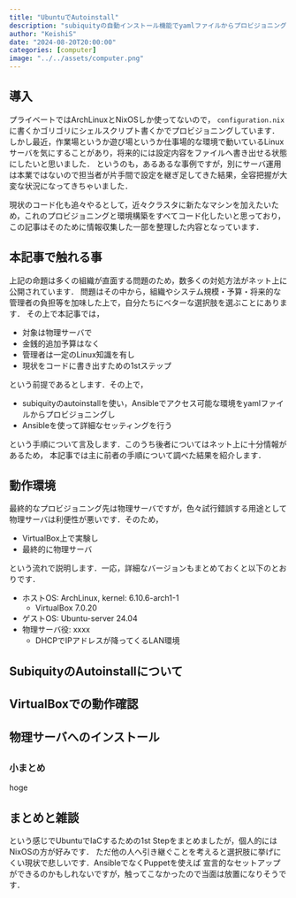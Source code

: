 ```yaml
---
title: "UbuntuでAutoinstall"
description: "subiquityの自動インストール機能でyamlファイルからプロビジョニング"
author: "KeishiS"
date: "2024-08-20T20:00:00"
categories: [computer]
image: "../../assets/computer.png"
---
```


## 導入

プライベートではArchLinuxとNixOSしか使ってないので， `configuration.nix` に書くかゴリゴリにシェルスクリプト書くかでプロビジョニングしています．
しかし最近，作業場というか遊び場というか仕事場的な環境で動いているLinuxサーバを気にすることがあり，将来的には設定内容をファイルへ書き出せる状態にしたいと思いました．
というのも，あるあるな事例ですが，別にサーバ運用は本業ではないので担当者が片手間で設定を継ぎ足してきた結果，全容把握が大変な状況になってきちゃいました．

現状のコード化も追々やるとして，近々クラスタに新たなマシンを加えたいため，これのプロビジョニングと環境構築をすべてコード化したいと思っており，
この記事はそのために情報収集した一部を整理した内容となっています．

## 本記事で触れる事

上記の命題は多くの組織が直面する問題のため，数多くの対処方法がネット上に公開されています．
問題はその中から，組織やシステム規模・予算・将来的な管理者の負担等を加味した上で，自分たちにベターな選択肢を選ぶことにあります．
その上で本記事では，

* 対象は物理サーバで
* 金銭的追加予算はなく
* 管理者は一定のLinux知識を有し
* 現状をコードに書き出すための1stステップ

という前提であるとします．その上で，

* subiquityのautoinstallを使い，Ansibleでアクセス可能な環境をyamlファイルからプロビジョニングし
* Ansibleを使って詳細なセッティングを行う

という手順について言及します．このうち後者についてはネット上に十分情報があるため，
本記事では主に前者の手順について調べた結果を紹介します．

## 動作環境

最終的なプロビジョニング先は物理サーバですが，色々試行錯誤する用途として物理サーバは利便性が悪いです．そのため，

* VirtualBox上で実験し
* 最終的に物理サーバ

という流れで説明します．一応，詳細なバージョンもまとめておくと以下のとおりです．

* ホストOS: ArchLinux, kernel: 6.10.6-arch1-1
    * VirtualBox 7.0.20
* ゲストOS: Ubuntu-server 24.04
* 物理サーバ役: xxxx
    * DHCPでIPアドレスが降ってくるLAN環境

## SubiquityのAutoinstallについて

## VirtualBoxでの動作確認

## 物理サーバへのインストール

##

:::{.callout-note}
### 小まとめ

hoge
:::

## まとめと雑談

という感じでUbuntuでIaCするための1st Stepをまとめましたが，個人的にはNixOSの方が好みです．
ただ他の人へ引き継ぐことを考えると選択肢に挙げにくい現状で悲しいです．AnsibleでなくPuppetを使えば
宣言的なセットアップができるのかもしれないですが，触ってこなかったので当面は放置になりそうです．
